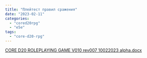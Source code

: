 ```yaml
---
title: "Плейтест правил сражения"
date: "2023-02-11"
categories: 
  - "cored20rpg"
  - "e5e"
tags: 
  - "core-d20-rpg"
---
```


[CORE D20 ROLEPLAYING GAME V010 rev007 10022023 alpha.docx](https://1drv.ms/w/s!Atcrhwwo1lBA2PEBCh8cAFe8b9SVFQ?e=AghyV4)
